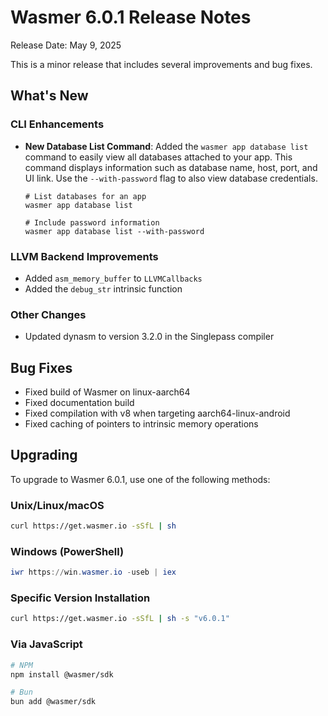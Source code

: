 # Wasmer 6.0.1 Release Notes

Release Date: May 9, 2025

This is a minor release that includes several improvements and bug fixes.

## What's New

### CLI Enhancements

- **New Database List Command**: Added the `wasmer app database list` command to easily view all databases attached to your app. This command displays information such as database name, host, port, and UI link. Use the `--with-password` flag to also view database credentials.

  ```shell
  # List databases for an app
  wasmer app database list

  # Include password information
  wasmer app database list --with-password
  ```

### LLVM Backend Improvements

- Added `asm_memory_buffer` to `LLVMCallbacks`
- Added the `debug_str` intrinsic function

### Other Changes

- Updated dynasm to version 3.2.0 in the Singlepass compiler

## Bug Fixes

- Fixed build of Wasmer on linux-aarch64
- Fixed documentation build
- Fixed compilation with v8 when targeting aarch64-linux-android
- Fixed caching of pointers to intrinsic memory operations

## Upgrading

To upgrade to Wasmer 6.0.1, use one of the following methods:

### Unix/Linux/macOS
```bash
curl https://get.wasmer.io -sSfL | sh
```

### Windows (PowerShell)
```powershell
iwr https://win.wasmer.io -useb | iex
```

### Specific Version Installation
```bash
curl https://get.wasmer.io -sSfL | sh -s "v6.0.1"
```

### Via JavaScript
```bash
# NPM
npm install @wasmer/sdk

# Bun
bun add @wasmer/sdk
```
